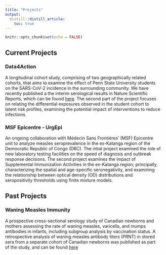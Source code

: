 ```yaml
---
title: "Projects"
output:
  distill::distill_article:
    toc: true
---
```


```r
knitr::opts_chunk$set(echo = FALSE)
```

<link rel="stylesheet" href="academicons/css/academicons.min.css"/>

## Current Projects
### Data4Action <a href="https://www.github.com/arnold-c/Data4Action"> <i class="fab fa-github"></i></a>

A longitudinal cohort study, comprising of two geographically related cohorts, 
that aims to examine the effect of Penn State University students on the 
SARS-CoV-2 incidence in the surrounding community. We have recently published a
the interim serological results in Nature Scientific Reports, which can be 
found [here](https://doi.org/10.1038/s41598-022-12499-5). The second part of
the project focuses on relating the differential exposures observed in the 
student cohort to latent risk profiles, examining the potential impact of interventions to reduce infections.

### MSF Epicentre - UrgEpi <a href="https://www.github.com/arnold-c/drc-urgepi"> <i class="fab fa-github"></i></a>

An ongoing collaboration with Médecin Sans Frontières' (MSF) Epicentre unit to
analyze measles seroprevalence in the ex-Katanga region of the Democratic 
Republic of Congo (DRC). The intial project examined the role of new laboratory 
testing facilities on the speed of diagnosis and outbreak response decisions. 
The second project examines the impact of Supplemental Immunization Activities 
in the ex-Katanga region; principally, characterizing the spatial and age-specific seronegativity, and examining the relationship between optical density (OD) distributions and seropositivity thresholds using finite mixture models.

## Past Projects
### Waning Measles Immunity

A prospective cross-sectional serology study of Canadian newborns and mothers
assessing the rate of waning measles, varicella, and mumps antibodies in infants, 
including subgroup analysis by vaccination status. A retrospective analysis of 
waning measles antibody titers (PRNT) in stored sera from a separate cohort of 
Canadian newborns was published as part of the study, and can be found 
[here](https://doi.org/10.1542/peds.2019-0630)